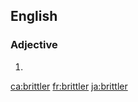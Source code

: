 ==English==

===Adjective===
{{head|en|adjective comparative form}}

# {{en-comparative of|brittle}}

[[ca:brittler]]
[[fr:brittler]]
[[ja:brittler]]